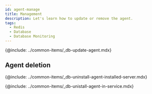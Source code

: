 ```yaml
---
id: agent-manage
title: Management
description: Let's learn how to update or remove the agent.
tags:
  - Redis
  - Database
  - Database Monitoring
---
```



<!-- 에이전트 업데이트 -->

{@include: ../common-items/_db-update-agent.mdx}  

## Agent deletion

<!-- 에이전트 설치 서버에서 삭제하기 -->

{@include: ../common-items/_db-uninstall-agent-installed-server.mdx}

<!-- 서비스 화면에서 삭제하기 -->

{@include: ../common-items/_db-unistall-agent-in-service.mdx} 
